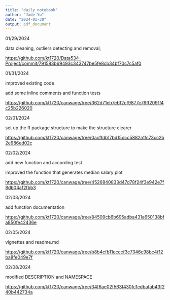 ```yaml
---
title: "daily_notebook"
author: "Jade Yu"
date: "2024-01-30"
output: pdf_document
---
```


01/29/2024

data cleaning, outliers detecting and removal;

<https://github.com/kt1720/Data534-Project/commit/791583b69493c343747be5fe8cb34bf70c7c5af0>

01/31/2024

improved existing code

add some inline comments and function tests

<https://github.com/kt1720/canwage/tree/362d71eb7eb12cf9877c76ff2091f4c25b226020>

02/01/2024

set up the R package structure to make the structure clearer

<https://github.com/kt1720/canwage/tree/0acffdb17bd15dcc5882a1fc73cc2b2e986ed02c>

02/02/2024

add new function and according test

improved the function that generates median salary plot

<https://github.com/kt1720/canwage/tree/4526840833d47d78f24f3e942e7f8db04af2fbb3>

02/03/2024

add function documentation

<https://github.com/kt1720/canwage/tree/84509cb6b695adba431a650138bfa850fe42436e>

02/05/2024

vignettes and readme.md

<https://github.com/kt1720/canwage/tree/b8b4cfb11ecccf3c7346c98bc4f12ba8fe049e7f>

02/08/2024

modified DESCRIPTION and NAMESPACE

<https://github.com/kt1720/canwage/tree/34f6ae02f563f430fc1edbafab43f240b442734a>
